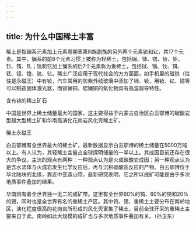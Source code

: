 ```yaml
---
---
---
```

title: 为什么中国稀土丰富
---




稀土是指镧系元素加上元素周期表第Ⅲ族副族的另外两个元素钪和钇，共17个元素。其中，镧系的前8个元素习惯上被称为轻稀土，包括镧、铈、镨、钕、钷、钐、铕、钆；钪和钇加上镧系的后7个元素称为重稀土，包括铽、镝、钬、铒、铥、镱、镥、钪、钇。稀土广泛应用于现代社会的方方面面，如手机里的磁铁（往往是永磁王）中有钕，汽车常用的防紫外线玻璃中添加了铈、钕，用钕、钇、镱等可以制造固体激光器，而钡镧铜、锶镧铜的氧化物具有高温超导特性。

含有铈的稀土矿石



中国是世界上稀土储量最大的国家，这主要得益于内蒙古自治区白云鄂博的碳酸岩型超大型稀土矿和华南高演化花岗岩风化壳稀土矿。

稀土永磁王



白云鄂博有全世界最大的稀土矿，最新数据显示白云鄂博的稀土储量在5000万吨以上。有人认为，其轻稀土含量占全球探明储量的一半以上。其成因目前还存在很大的争议。主流的观点有两种：一种观点认为是火成碳酸岩成因；另一种观点认为是含水流体与火成岩发生化学反应后，再与沉积碳酸盐反应的产物。白云鄂博位于华北陆块的北缘，靠近中亚造山带，最新研究表明，它之所以成矿可能是由于多次地质事件叠加的结果。

华南则有着全世界独一无二的成矿带。这里有全世界60%的钨、60%的锑和20%的锡，同时也是全世界有名的重稀土产区。其中钨、锡、重稀土主要分布在南岭地区，演化程度很高的花岗岩所形成的风化壳富集了稀土，目前全球开采的重稀土主要来自于此。南岭如此大规模的成矿也与多次地质事件叠加有关。（孙卫东）